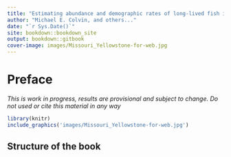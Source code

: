 ```yaml
--- 
title: "Estimating abundance and demographic rates of long-lived fish in the Missouri River"
author: "Michael E. Colvin, and others..."
date: "`r Sys.Date()`"
site: bookdown::bookdown_site
output: bookdown::gitbook
cover-image: images/Missouri_Yellowstone-for-web.jpg
---
```




# Preface {-}

*This is work in progress, results are provisional and subject to change.
Do not used or cite this material in any way*

```r
library(knitr)
include_graphics('images/Missouri_Yellowstone-for-web.jpg')
```

<!-- compile book

library(knitr)
bookdown::render_book("",
    output="bookdown::gitbook",
    output_dir = "C:/Users/mcolvin/Documents/projects/Pallid Sturgeon/Analysis/PSPAP-Reboot/docs")

-->

## Structure of the book {-}
